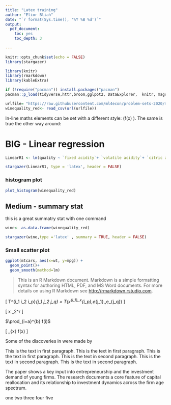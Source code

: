 ```yaml
---
title: "Latex training"
author: "Elior Bliah"
date: "`r format(Sys.time(), '%Y %B %d')`"
output:  
  pdf_document:
    toc: yes
    toc_depth: 3
 
---
```


```r
knitr::opts_chunk$set(echo = FALSE)
library(stargazer)
```


```r
library(knitr)
library(rmarkdown)
library(kableExtra)
```

```r
if (!require("pacman")) install.packages("pacman")
pacman::p_load(tidyverse,httr,broom,gglpot2, DataExplorer,  knitr, magrittr, glmnet, tidymodels,kableExtra ,ROCit, caret)
```

```r
urlfile= "https://raw.githubusercontent.com/ml4econ/problem-sets-2020/master/datasets/winequality_red.csv"
winequality_red<- read_csv(url(urlfile))
```



In-line maths elements can be set with a different style: \(f(x) \). The same is true the other way around:


#  BIG - Linear regression


```r

LinearR1 <- lm(quality ~ `fixed acidity`+ `volatile acidity`+ `citric acid`+`residual sugar`+ chlorides+`free sulfur dioxide`+`total sulfur dioxide`+density+pH+`sulphates`+`alcohol`, data = winequality_red)
```


```r
stargazer(LinearR1, type = 'latex', header = FALSE)
```

### histogram plot
```r
plot_histogram(winequality_red)
```

## Medium - summary stat

this is a great summatry stat with one command

```r
wine<- as.data.frame(winequality_red)
```

```r
stargazer(wine,type ='latex' , summary = TRUE, header = FALSE)
```
### Small scatter plot
```r
ggplot(mtcars, aes(x=wt, y=mpg)) + 
  geom_point()+
  geom_smooth(method=lm)
```



>This is an R Markdown document. Markdown is a simple formatting syntax for authoring HTML, PDF, and MS Word documents. For more details on using R Markdown see <http://rmarkdown.rstudio.com>.

\begin{equation}
 Y= 3^4+\alpha + 4\beta_0^2 + \epsilon +u_0 
 \end{equation}

\[ T^{i_1 i_2 \dots i_p}_{j_1 j_2 \dots j_q} = T(x^{i_1},\dots,x^{i_p},e_{j_1},\dots,e_{j_q}) \]

\begin{equation}
  \int^\infty_0 \frac{dx}{du} = \sum_{i=0}^{\infty} \frac{4\beta_j}{fd}
\end{equation}

\[
x \in \lambda_2^r
\]

$\prod_{i=a}^{b} f(i)$

\[ \lim_{x\to 0} f(x) \]

Some of the \textbf{greatest} 
discoveries in \underline{science} 
were made by \textbf{\textit{accident?}}

\setlength{\parindent}{1cm}
This is the text in first paragraph. This is the text in first 
paragraph. This is the text in first paragraph.
This is the text in second paragraph. This is the text in second 
paragraph. This is the text in second paragraph.

\setlength{\columnsep}{1in}
The paper shows a key input into entrepreneurship and the investment demand of young firms. The research documents a core feature of capital reallocation and its relationship to investment dynamics across the firm age spectrum.

\begin{itemize}
\item Additionally, the research present evidence that local capital supply matters may be relevant to the agglomerative forces in the urban economy.
\item Using a sample of transactions covering models of equipment across a wide range of industries, the research shows that as firms age, they transition to newer and newer machines, and as  machines age, they are reallocated to younger and younger firms (Across 169 industries the relationship of young firms and old capital holds at the 1% level for 131 industries and at the 10% level for 142 industries).
\end{itemize}

 \begin{enumerate}
   \item First level item
   \item First level item
   \begin{enumerate}
     \item Second level item
     \item Second level item
     \begin{enumerate}
       \item Third level item
       \item Third level item
       \begin{enumerate}
         \item Fourth level item
         \item Fourth level item
       \end{enumerate}
     \end{enumerate}
   \end{enumerate}
 \end{enumerate}
 
 one  \setcounter{enumii}{1} 
 two  \setcounter{enumii}{2}
 three  \setcounter{enumii}{3}
 four  \setcounter{enumii}{4}
five  \setcounter{enumii}{5}

